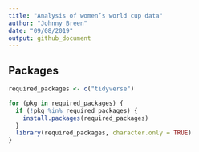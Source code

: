 ```yaml
---
title: "Analysis of women’s world cup data"
author: "Johnny Breen"
date: "09/08/2019"
output: github_document
---
```


## Packages

```r
required_packages <- c("tidyverse")

for (pkg in required_packages) {
  if (!pkg %in% required_packages) {
    install.packages(required_packages)
  }
  library(required_packages, character.only = TRUE)
}
```

